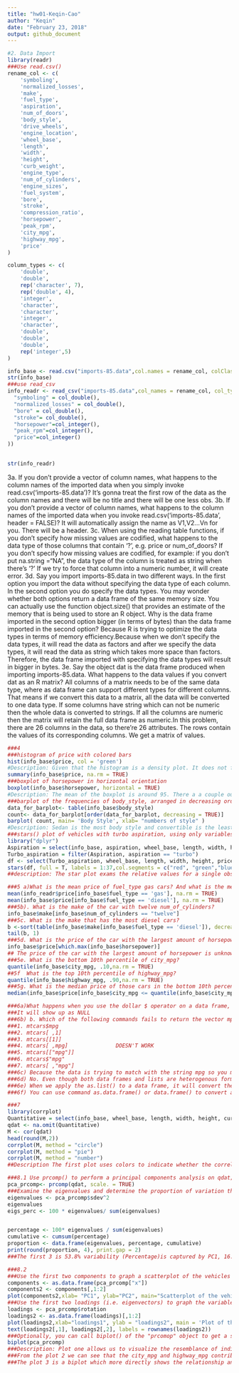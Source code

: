 ```yaml
---
title: "hw01-Keqin-Cao"
author: "Keqin"
date: "February 23, 2018"
output: github_document
---
```

```r
#2. Data Import
library(readr)
###Use read.csv()
rename_col <- c(
    'symboling', 
    'normalized_losses', 
    'make',
    'fuel_type',
    'aspiration',
    'num_of_doors',
    'body_style',
    'drive_wheels',
    'engine_location',
    'wheel_base',
    'length',
    'width',
    'height',
    'curb_weight',
    'engine_type',
    'num_of_cylinders',
    'engine_sizes',
    'fuel_system',
    'bore',
    'stroke',
    'compression_ratio',
    'horsepower',
    'peak_rpm',
    'city_mpg',
    'highway_mpg',
    'price'
)

column_types <- c(
    'double',
    'double',
    rep('character', 7),
    rep('double', 4),
    'integer',
    'character',
    'character',
    'integer',
    'character',
    'double',
    'double',
    'double',
    rep('integer',5)
)

info_base <- read.csv("imports-85.data",col.names = rename_col, colClasses = column_types, na.strings = "?", header = F)
str(info_base)
###use read_csv
info_readr <- read_csv("imports-85.data",col_names = rename_col, col_types = list(
  "symboling" = col_double(),
  "normalized_losses" = col_double(),
  "bore" = col_double(),
  "stroke"= col_double(),
  "horsepower"=col_integer(),
  "peak_rpm"=col_integer(),
  "price"=col_integer()
))

  
str(info_readr)      
```

3a. If you don’t provide a vector of column names, what happens to the column names of the imported data when you simply invoke read.csv('imports-85.data')?
  It's gonna treat the first row of the data as the column names and there will be no title and there will be one less obs.
3b. If you don’t provide a vector of column names, what happens to the column names of the imported data when you invoke read.csv('imports-85.data', header = FALSE)?
  It will automatically assign the name as V1,V2...Vn for you. There will be a header. 
3c. When using the reading table functions, if you don’t specify how missing values are codified, what happens to the data type of those columns that contain '?', e.g. price or num_of_doors?
  If you don't specify how missing values are codified, for example: if you don't put na.string ="NA", the data type of the column is treated as string when there's '?' If we try to force that column into a numeric number, it will create error.
3d. Say you import imports-85.data in two different ways. In the first option you import the data without specifying the data type of each column. In the second option you do specify the data types. You may wonder whether both options return a data frame of the same memory size. You can actually use the function object.size() that provides an estimate of the memory that is being used to store an R object. Why is the data frame imported in the second option bigger (in terms of bytes) than the data frame imported in the second option?
  Because R is trying to optimize the data types in terms of memory efficiency.Because when we don't specify the data types, it will read the data as factors and after we specify the data types, it will read the data as string which takes more space than factors. Therefore, the data frame imported with specifying the data types will result in bigger in bytes. 
3e. Say the object dat is the data frame produced when importing imports-85.data. What happens to the data values if you convert dat as an R matrix?
 All columns of a matrix needs to be of the same data type, where as data frame can support different types for different columns. That means if we convert this data to a matrix, all the data will be converted to one data type. If some columns have string which can not be numeric then the whole data is converted to strings. If all the columns are numeric then the matrix will retain the full data frame as numeric.In this problem, there are 26 columns in the data, so there're 26 attributes. The rows contain the values of its corresponding columns. We get a matrix of values.

 

```r
###4 
###histogram of price with colored bars
hist(info_base$price, col = 'green')
#Description: Given that the histogram is a density plot. It does not follows the normal distribution and It's right skewed. The mean of the price is around 13207.13, The x axis is the price range and the y axis is the frequencies. 
summary(info_base$price, na.rm = TRUE)
###boxplot of horsepower in horizontal orientation
boxplot(info_base$horsepower, horizontal = TRUE)
#Description: The mean of the boxplot is around 95. There a a couple outliers. It's relatively symmetrical with very slightly left skewed. 
###barplot of the frequencies of body_style, arranged in decreasing order.
data_for_barplot<- table(info_base$body_style)
count<- data_for_barplot[order(data_for_barplot, decreasing = TRUE)]
barplot( count, main= 'Body Style', xlab= "numbers of style" )
#Description: Sedan is the most body style and convertible is the least. From the plot, we can see the the #of body style in a decreasing order.  
###stars() plot of vehicles with turbo aspiration, using only variables wheel-base,length, width, height, and price.
library("dplyr")
Aspiration = select(info_base, aspiration, wheel_base, length, width, height, price)
Turbo_aspiration = filter(Aspiration, aspiration == "turbo")
df <- select(Turbo_aspiration, wheel_base, length, width, height, price)
stars(df, full = T, labels = 1:37,col.segments = c("red", "green","blue", "orange", "yellow"), draw.segments = TRUE)
##description: The star plot exams the relative values for a single observation. The length is proportional to the magnitude of the variable of the maximum length across the data sets. There are total 37 observations of cars with turbo aspiration. 
```

```r
###5 a)What is the mean price of fuel_type gas cars? And what is the mean price offuel_type diesel cars? (removing missing values)
mean(info_readr$price[info_base$fuel_type == 'gas'], na.rm = TRUE)
mean(info_base$price[info_base$fuel_type == 'diesel'], na.rm = TRUE)
###5b). What is the make of the car with twelve num_of_cylinders?
info_base$make[info_base$num_of_cylinders == "twelve"]
###5c. What is the make that has the most diesel cars?
b <-sort(table(info_base$make[info_base$fuel_type == 'diesel']), decreasing = FALSE)
tail(b, 1)
###5d. What is the price of the car with the largest amount of horsepower?
info_base$price[which.max(info_base$horsepower)]
## The price of the car with the largest amount of horsepower is unknown.
###5e. What is the bottom 10th percentile of city_mpg?
quantile(info_base$city_mpg, .10,na.rm = TRUE) 
##5f  What is the top 10th percentile of highway_mpg?
quantile(info_base$highway_mpg, .90,na.rm = TRUE) 
###5g. What is the median price of those cars in the bottom 10th percentile of city_mpg?
median(info_base$price[info_base$city_mpg <= quantile(info_base$city_mpg, .10)], na.rm = TRUE)
```
```r
###6a)What happens when you use the dollar $ operator on a data frame, attempting to use the name of a column that does not exist? For example: dat$xyz where there is no column named xyz.
###It will show up as NULL
###6b) b. Which of the following commands fails to return the vector mpg which is a column in the built-in data rfame mtcars:
###1. mtcars$mpg
###2. mtcars[ ,1]
###3. mtcars[[1]]
###4. mtcars[ ,mpg]               DOESN'T WORK
###5. mtcars[["mpg"]]
###6. mtcars$"mpg"
###7. mtcars[ ,"mpg"]
###6c) Because the data is trying to match with the string mpg so you must have quotes. If we don't reference with a quote, the compiler will try to resolve mpg as a variable first. There's no variable called mpg outside of mtcars, the program will refelct on error. 
###6d) No. Even though both data frames and lists are heterogenous forms of storing data and you can add the R list to the data frame as a new column, unless the length of list does not match the number of rows, you cannot force a single column into a data frame. The data type of elements in the list may be different. 
###6e) When we apply the as.list() to a data frame, it will convert the data into nested list format and it's no longer a 2 dimensional data frame. It will become like $mpg with all the number... $cyl with the all the data
###6f) You can use command as.data.frame() or data.frame() to convert abc to a dataframe as long as the structure meets the requirements of the data frame (e.g like they have equal length. )
```





```r
###7
library(corrplot)
Quantitative = select(info_base, wheel_base, length, width, height, curb_weight, engine_sizes,bore,stroke, compression_ratio, horsepower, peak_rpm, city_mpg, highway_mpg,price)
qdat <- na.omit(Quantitative)
M <- cor(qdat)
head(round(M,2))
corrplot(M, method = "circle")
corrplot(M, method = "pie")
corrplot(M, method = "number")
##Description The first plot uses colors to indicate whether the correlation is strong, and the darker the color is shows the stronger the correlation between these two variables. The third plot uses number to indicate whether the correlation is strong, and the larger the number, the stronger the correlation between these two variables.
```

```r
###8.1 Use prcomp() to perform a principal components analysis on qdat; use the argument scale. = TRUE to carry out PCA on standardized data.
pca_prcomp<- prcomp(qdat, scale. = TRUE)
###Examine the eigenvalues and determine the proportion of variation that is “captured” by the first three components.
eigenvalues <- pca_prcomp$sdev^2
eigenvalues
eigs_perc <- 100 * eigenvalues/ sum(eigenvalues)


percentage <- 100* eigenvalues / sum(eigenvalues)
cumulative <- cumsum(percentage)
proportion <- data.frame(eigenvalues, percentage, cumulative)
print(round(proportion, 4), print.gap = 2)
###The first 3 is 53.8% variability (Percentage)is captured by PC1, 16.2% by PC2, and 8.7% by PC3 and the cumulative is 55.5122, 70.2288, and 79.6572.

###8.2
###Use the first two components to graph a scatterplot of the vehicles (do not use "ggplot2" functions)
components <- as.data.frame(pca_prcomp["x"])
components2 <- components[,1:2]
plot(components2,xlab= "PC1", ylab="PC2", main="Scatterplot of the vehicles")
###Use the first two loadings (i.e. eigenvectors) to graph the variables.
loadings <- pca_prcomp$rotation
loadings2 <- as.data.frame(loadings)[,1:2]
plot(loadings2,xlab="loadings1", ylab = "loadings2", main = 'Plot of the variables')
text(loadings2[,1], loadings2[,2], labels = rownames(loadings2))
###Optionally, you can call biplot() of the "prcomop" object to get a simultaneous plot of both the vehicles and the variables.
biplot(pca_prcomp)
###Description: Plot one allows us to visualize the resemblance of indivudual data and how variables are correlated. Each plot is a single observations. We can see that there's some correlations between the cars ,but it seems very random and we need to do more to explore the deepen relationships.
###From the plot 2 we can see that the city_mpg and highway_mpg contributes to the most PC1 because they have the largest variation. Peak_rpm and compression_ratio contributes the most to PC2 because they are at the edge and they have the largest variation. Plot 2 is more direct for us to intrepret.
###The plot 3 is a biplot which more directly shows the relationship and correlation. The red arrow is how far away that the data pulls from the center. The further it is, the stronger influence it has on the PCA coordinates.
```
 
 